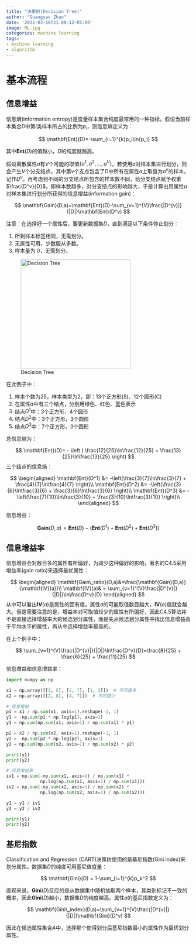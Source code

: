 ```yaml
---
title: "决策树(Decision Tree)"
author: "Guangyao Zhao"
date: '2022-03-10T21:09:12-05:00'
image: ML.jpg
categories: machine learning
tags:
- machine learning
- algorithm
---
```


# 基本流程

## 信息增益

信息熵(information
entropy)是度量样本集合纯度最常用的一种指标。假设当前样本集合$D$中第$i$类样本所占的比例为$p_i$，则信息熵定义为：

$$
\mathbf{Ent}(D)=-\sum_{i=1}^{k}p_i\ln{p_i}
$$

其中$\mathbf{Ent}(D)$的值越小，$D$的纯度就越高。

假设离散属性$a$有$V$个可能的取值$\{a^1,a^2,...,a^V \}$，若使用$a$对样本集进行划分，则会产生$V$个分支结点，其中第$v$个支点包含了$D$中所有在属性$a$上取值为$a^v$的样本，记作$D^v$。再考虑到不同的分支结点所包含的样本数不同，给分支结点赋予权重$\frac{D^v}{D}$，即样本数越多，对分支结点的影响越大，于是计算出用属性$a$对样本集进行划分所获得的信息增益(information
gain)：

$$
\mathbf{Gain}(D,a)=\mathbf{Ent}(D)-\sum_{v=1}^{V}\frac{|D^{v}|}{|D|}\mathbf{Ent}(D^v)
$$

注意：在选择好一个属性后，要更新数据集$D$，直到满足以下条件停止划分：

1.  所剩样本标签相同，无需划分。
2.  无属性可用，少数服从多数。
3.  样本量为 0，无需划分。

![Decision Tree](fig/Decision Tree.png){width="300"}

在此例子中：

1.  样本个数为$25$，样本类型为$2$，即：$13$个正方形(S)、$12$个圆形(C)
2.  在属性$a$中有三个结点，分别用绿色、红色、蓝色表示
3.  结点$D^{1}$中：$3$个正方形，$4$个圆形
4.  结点$D^{2}$中：$3$个正方形，$3$个圆形
5.  结点$D^{3}$中：$7$个正方形，$3$个圆形

总信息熵为：

$$
\mathbf{Ent}(D)= - \left ( \frac{12}{25}\ln\frac{12}{25} + \frac{13}{25}\ln\frac{13}{25} \right)
$$ 三个结点的信息熵：

$$
\begin{aligned}
\mathbf{Ent}(D^1) &= -\left(\frac{3}{7}\ln\frac{3}{7} + \frac{4}{7}\ln\frac{4}{7} \right)\\
\mathbf{Ent}(D^2) &= -\left(\frac{3}{6}\ln\frac{3}{6} + \frac{3}{6}\ln\frac{3}{6}  \right)\\
\mathbf{Ent}(D^3) &= -\left(\frac{7}{10}\ln\frac{3}{10} + \frac{3}{10}\ln\frac{3}{10}  \right)\\
\end{aligned}
$$

信息增益：

$$
\mathbf{Gain}(D,a) = \mathbf{Ent}(D) - \left(\mathbf{Ent}(D^1) + \mathbf{Ent}(D^2) + \mathbf{Ent}(D^3)\right )
$$

## 信息增益率

信息增益会对数目多的属性有所偏好，为减少这种偏好的影响，著名的$\mathrm{C4.5}$采用增益率(gain
ratio)来选择最优属性：

$$
\begin{aligned}
\mathbf{Gain\_ratio}(D,a)&=\frac{\mathbf{Gain}(D,a)}{\mathbf{IV}(a)}\\
\mathbf{IV}(a)& = \sum_{v=1}^{V}\frac{|D^{v}|}{|D|}\ln\frac{D^v}{D}
\end{aligned}
$$
从中可以看出$\mathbf{IV}(a)$是属性的固有值，属性$a$的可能取值数目越大，$\mathbf{IV}(a)$值就会越大。但是需要注意的是，增益率对可取值较少的属性有所偏好，因此$\mathrm{C4.5}$算法并不是直接选择增益率大的候选划分属性，而是先从候选划分属性中找出信息增益高于平均水平的属性，再从中选择增益率最高的。

在上个例子中：

$$
\sum_{v=1}^{V}\frac{|D^{v}|}{|D|}\ln\frac{D^v}{D}=\frac{8}{25} + \frac{6}{25} + \frac{11}{25}
$$

信息增益和信息增益率：

```python
import numpy as np

x1 = np.array([[3, 5], [2, 7], [1, 3]])  # 不同值多
x2 = np.array([[2, 8], [4, 7]])  # 不同值少

# 信息增益
p1 = x1 / np.sum(x1, axis=1).reshape(-1, 1)
y1 = -np.sum(p1 * np.log(p1), axis=1)
y1 = np.sum(np.sum(x1, axis=1) / np.sum(x1) * y1)

p2 = x2 / np.sum(x2, axis=1).reshape(-1, 1)
y2 = -np.sum(p2 * np.log(p2), axis=1)
y2 = np.sum(np.sum(x2, axis=1) / np.sum(x2) * y2)

print(y1)
print(y2)

# 信息增益率
iv1 = np.sum(-np.sum(x1, axis=1) / np.sum(x1) *
             np.log(np.sum(x1, axis=1) / np.sum(x1)))
iv2 = np.sum(-np.sum(x2, axis=1) / np.sum(x2) *
             np.log(np.sum(x2, axis=1) / np.sum(x2)))

y1 = y1 / iv1
y2 = y2 / iv2

print(y1)
print(y2)
```

## 基尼指数

Classification and Regression (CART)决策树使用的是基尼指数(Gini
index)来划分属性。数据集$D$的纯度可用基尼值度量：

$$
\mathbf{Gini}(D) = 1-\sum_{i=1}^{k}p_k^2
$$

直观来说，$\mathbf{Gini}(D)$反应的是从数据集中随机抽取两个样本，其类别标记不一致的概率，因此$\mathbf{Gini}(D)$越小，数据集$D$的纯度越高。属性$a$的基尼指数定义为：

$$
\mathbf{Gini\_index}(D,a)=\sum_{v=1}^{V}\frac{|D^{v}|}{|D|}\mathbf{Gini}(D^v)
$$

因此在候选属性集合$A$中，选择那个使得划分后基尼指数最小的属性作为最优划分属性。
